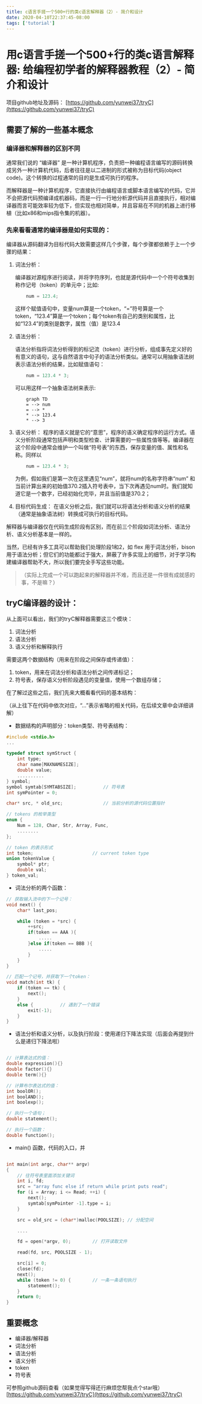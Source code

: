```yaml
---
title: c语言手搓一个500+行的类c语言解释器（2）- 简介和设计
date: 2020-04-10T22:37:45-08:00
tags: ['tutorial']
---
```


# 用c语言手搓一个500+行的类c语言解释器: 给编程初学者的解释器教程（2）- 简介和设计

项目github地址及源码：
[https://github.com/yunwei37/tryC](https://github.com/yunwei37/tryC)

## 需要了解的一些基本概念

### 编译器和解释器的区别不同

通常我们说的 “编译器” 是一种计算机程序，负责把一种编程语言编写的源码转换成另外一种计算机代码，后者往往是以二进制的形式被称为目标代码(object code)。这个转换的过程通常的目的是生成可执行的程序。

而解释器是一种计算机程序，它直接执行由编程语言或脚本语言编写的代码，它并不会把源代码预编译成机器码，而是一行一行地分析源代码并且直接执行，相对编译器而言可能效率较为低下，但实现也相对简单，并且容易在不同的机器上进行移植（比如x86和mips指令集的机器）。

### 先来看看通常的编译器是如何实现的：

编译器从源码翻译为目标代码大致需要这样几个步骤，每个步骤都依赖于上一个步骤的结果：

1. 词法分析：

    编译器对源程序进行阅读，并将字符序列，也就是源代码中一个个符号收集到称作记号（token）的单元中；比如:

    ```c
        num = 123.4;
    ```

    这样个赋值语句中，变量num算是一个token，“=”符号算是一个token，“123.4”算是一个token；每个token有自己的类别和属性，比如“123.4”的类别是数字，属性（值）是123.4

2. 语法分析：

    语法分析指将词法分析得到的标记流（token）进行分析，组成事先定义好的有意义的语句，这与自然语言中句子的语法分析类似。通常可以用抽象语法树表示语法分析的结果，比如赋值语句：

    ```c
        num = 123.4 * 3;
    ```

    可以用这样一个抽象语法树来表示:

    ```mermaid
        graph TD
        = --> num
        = --> *
        * --> 123.4
        * --> 3
    ```

3. 语义分析：
    程序的语义就是它的“意思”，程序的语义确定程序的运行方式。语义分析阶段通常包括声明和类型检查、计算需要的一些属性值等等。编译器在这个阶段中通常会维护一个叫做“符号表”的东西，保存变量的值、属性和名称。同样以
    
    ```c
        num = 123.4 * 3;
    ```
    
    为例，假如我们是第一次在这里遇见“num”，就将num的名称字符串“num” 和当前计算出来的初始值370.2插入符号表中，当下次再遇见num时。我们就知道它是一个数字，已经初始化完毕，并且当前值是370.2；

4. 目标代码生成：
    在语义分析之后，我们就可以将语法分析和语义分析的结果（通常是抽象语法树）转换成可执行的目标代码。

解释器与编译器仅在代码生成阶段有区别，而在前三个阶段如词法分析、语法分析、语义分析基本是一样的。

当然，已经有许多工具可以帮助我们处理阶段1和2，如 flex 用于词法分析，bison 用于语法分析；但它们的功能都过于强大，屏蔽了许多实现上的细节，对于学习构建编译器帮助不大，所以我们要完全手写这些功能。

> （实际上完成一个可以跑起来的解释器并不难，而且还是一件很有成就感的事，不是嘛？）


## tryC编译器的设计：

从上面可以看出，我们的tryC解释器需要这三个模块：

1. 词法分析
2. 语法分析
3. 语义分析和解释执行

需要这两个数据结构（用来在阶段之间保存或传递值）：

1. token，用来在词法分析和语法分析之间传递标记；
2. 符号表，保存语义分析阶段遇见的变量值，使用一个数组存储；

在了解过这些之后，我们先来大概看看代码的基本结构：

（从上往下在代码中依次对应，“...”表示省略的相关代码，在后续文章中会详细讲解）

- 数据结构的声明部分：token类型、符号表结构：

```c
#include <stdio.h>
...

typedef struct symStruct {  
    int type;                
    char name[MAXNAMESIZE];    
    double value;             
    ..........
} symbol;
symbol symtab[SYMTABSIZE];          // 符号表
int symPointer = 0;             

char* src, * old_src;               // 当前分析的源代码位置指针

// tokens 的枚举类型
enum {
    Num = 128, Char, Str, Array, Func,
    ........
};

// token 的表示形式
int token;                      // current token type
union tokenValue {
    symbol* ptr;               
    double val;                 
} token_val;

```

- 词法分析的两个函数：

```c
// 获取输入流中的下一个记号：
void next() {
    char* last_pos;

    while (token = *src) {
        ++src;
        if(token == AAA ){
            .....
        }else if(token == BBB ){
            .....
        }
    }
}

// 匹配一个记号，并获取下一个token：
void match(int tk) {
    if (token == tk) {
        next();
    }
    else {          // 遇到了一个错误
        exit(-1);
    }
}

```

- 语法分析和语义分析，以及执行阶段：使用递归下降法实现（后面会再提到什么是递归下降法啦）

```c

// 计算表达式的值：
double expression(){}
double factor(){}
double term(){}

// 计算布尔表达式的值：
int boolOR();
int boolAND();
int boolexp();

// 执行一个语句；
double statement();

// 执行一个函数：
double function();

```

- main() 函数，代码的入口，并

```c

int main(int argc, char** argv)
{   
    // 往符号表里面添加关键词
    int i, fd;
    src = "array func else if return while print puts read";
    for (i = Array; i <= Read; ++i) {
        next();
        symtab[symPointer -1].type = i;
    }

    src = old_src = (char*)malloc(POOLSIZE); // 分配空间

    ....

    fd = open(*argv, 0);        // 打开读取文件

    read(fd, src, POOLSIZE - 1);

    src[i] = 0; 
    close(fd);
    next();
    while (token != 0) {        // 一条一条语句执行
        statement();
    }
    return 0;
}

```

## 重要概念

- 编译器/解释器
- 词法分析
- 语法分析
- 语义分析
- token
- 符号表

可参照github源码查看（如果觉得写得还行麻烦您帮我点个star哦）
[https://github.com/yunwei37/tryC](https://github.com/yunwei37/tryC)